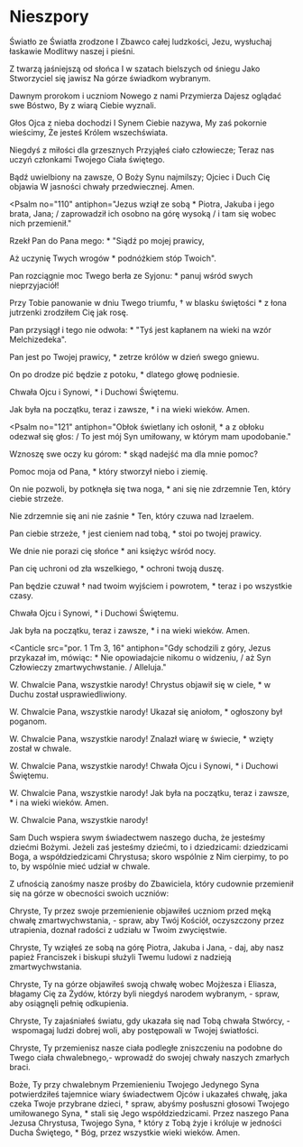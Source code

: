 
# Nieszpory

<Opening />

<Hymn>

Światło ze Światła zrodzone
I Zbawco całej ludzkości,
Jezu, wysłuchaj łaskawie
Modlitwy naszej i pieśni.

Z twarzą jaśniejszą od słońca
I w szatach bielszych od śniegu
Jako Stworzyciel się jawisz
Na górze świadkom wybranym.

Dawnym prorokom i uczniom
Nowego z nami Przymierza
Dajesz oglądać swe Bóstwo,
By z wiarą Ciebie wyznali.

Głos Ojca z nieba dochodzi
I Synem Ciebie nazywa,
My zaś pokornie wieścimy,
Że jesteś Królem wszechświata.

Niegdyś z miłości dla grzesznych
Przyjąłeś ciało człowiecze;
Teraz nas uczyń członkami
Twojego Ciała świętego.

Bądź uwielbiony na zawsze,
O Boży Synu najmilszy;
Ojciec i Duch Cię objawia
W jasności chwały przedwiecznej. Amen.

</Hymn>

<Psalm
  no="110"
  antiphon="Jezus wziął ze sobą * Piotra, Jakuba i jego brata, Jana; / zaprowadził ich osobno na górę wysoką / i tam się wobec nich przemienił."
>

Rzekł Pan do Pana mego: \*
"Siądź po mojej prawicy,

Aż uczynię Twych wrogów \*
podnóżkiem stóp Twoich".

Pan rozciągnie moc Twego berła ze Syjonu: \*
panuj wśród swych nieprzyjaciół!

Przy Tobie panowanie w dniu Twego triumfu, †
w blasku świętości \*
z łona jutrzenki zrodziłem Cię jak rosę.

Pan przysiągł i tego nie odwoła: \*
"Tyś jest kapłanem na wieki na wzór Melchizedeka".

Pan jest po Twojej prawicy, \*
zetrze królów w dzień swego gniewu.

On po drodze pić będzie z potoku, \*
dlatego głowę podniesie.

Chwała Ojcu i Synowi, \*
i Duchowi Świętemu.

Jak była na początku, teraz i zawsze, \*
i na wieki wieków. Amen.

</Psalm>

<Psalm
  no="121"
  antiphon="Obłok świetlany ich osłonił, * a z obłoku odezwał się głos: / To jest mój Syn umiłowany, w którym mam upodobanie."
>

Wznoszę swe oczy ku górom: \*
skąd nadejść ma dla mnie pomoc?

Pomoc moja od Pana, \*
który stworzył niebo i ziemię.

On nie pozwoli, by potknęła się twa noga, \*
ani się nie zdrzemnie Ten, który ciebie strzeże.

Nie zdrzemnie się ani nie zaśnie \*
Ten, który czuwa nad Izraelem.

Pan ciebie strzeże, †
jest cieniem nad tobą, \*
stoi po twojej prawicy.

We dnie nie porazi cię słońce \*
ani księżyc wśród nocy.

Pan cię uchroni od zła wszelkiego, \*
ochroni twoją duszę.

Pan będzie czuwał †
nad twoim wyjściem i powrotem, \*
teraz i po wszystkie czasy.

Chwała Ojcu i Synowi, \*
i Duchowi Świętemu.

Jak była na początku, teraz i zawsze, \*
i na wieki wieków. Amen.

</Psalm>

<Canticle
  src="por. 1 Tm 3, 16"
  antiphon="Gdy schodzili z góry, Jezus przykazał im, mówiąc: * Nie opowiadajcie nikomu o widzeniu, / aż Syn Człowieczy zmartwychwstanie. / Alleluja."
>

W. Chwalcie Pana, wszystkie narody!
Chrystus objawił się w ciele, \*
w Duchu został usprawiedliwiony.

W. Chwalcie Pana, wszystkie narody!
Ukazał się aniołom, \*
ogłoszony był poganom.

W. Chwalcie Pana, wszystkie narody!
Znalazł wiarę w świecie, \*
wzięty został w chwale.

W. Chwalcie Pana, wszystkie narody!
Chwała Ojcu i Synowi, \*
i Duchowi Świętemu.

W. Chwalcie Pana, wszystkie narody!
Jak była na początku, teraz i zawsze, \*
i na wieki wieków. Amen.

W. Chwalcie Pana, wszystkie narody!

</Canticle>

<Reading src="Rz 8, 16-17">
  Sam Duch wspiera swym świadectwem naszego ducha, że jesteśmy dziećmi Bożymi.
  Jeżeli zaś jesteśmy dziećmi, to i dziedzicami: dziedzicami Boga, a
  współdziedzicami Chrystusa; skoro wspólnie z Nim cierpimy, to po to, by
  wspólnie mieć udział w chwale.
</Reading>

<Responsory
  a="Przed Panem kroczą majestat i piękno."
  b="Alleluja, alleluja."
  c="Potęga i blask w Jego przybytku."
/>

<Magnificat antiphon="Uczniowie usłyszawszy głos * upadli na twarz i bardzo się zlękli, / a Jezus zbliżył się do nich, dotknął ich i rzekł: / Wstańcie, nie lękajcie się. / Alleluja." />

<Intercessions response="Swoją światłością rozprosz nasze mroki.">

Z ufnością zanośmy nasze prośby do Zbawiciela, który cudownie przemienił się na górze w obecności swoich uczniów:

Chryste, Ty przez swoje przemienienie objawiłeś uczniom przed męką chwałę zmartwychwstania,
- spraw, aby Twój Kościół, oczyszczony przez utrapienia, doznał radości z udziału w Twoim zwycięstwie.

Chryste, Ty wziąłeś ze sobą na górę Piotra, Jakuba i Jana,
- daj, aby nasz papież Franciszek i biskupi służyli Twemu ludowi z nadzieją zmartwychwstania.

Chryste, Ty na górze objawiłeś swoją chwałę wobec Mojżesza i Eliasza, błagamy Cię za Żydów, którzy byli niegdyś narodem wybranym,
- spraw, aby osiągnęli pełnię odkupienia.

Chryste, Ty zajaśniałeś światu, gdy ukazała się nad Tobą chwała Stwórcy,
- wspomagaj ludzi dobrej woli, aby postępowali w Twojej światłości.

Chryste, Ty przemienisz nasze ciała podległe zniszczeniu na podobne do Twego ciała chwalebnego,- wprowadź do swojej chwały naszych zmarłych braci.

</Intercessions>

<Prayer>
  Boże, Ty przy chwalebnym Przemienieniu Twojego Jedynego Syna potwierdziłeś
  tajemnice wiary świadectwem Ojców i ukazałeś chwałę, jaka czeka Twoje
  przybrane dzieci, † spraw, abyśmy posłuszni głosowi Twojego umiłowanego Syna,
  * stali się Jego współdziedzicami. Przez naszego Pana Jezusa Chrystusa,
  Twojego Syna, † który z Tobą żyje i króluje w jedności Ducha Świętego, * Bóg,
  przez wszystkie wieki wieków. Amen.
</Prayer>

<Dismissal />

